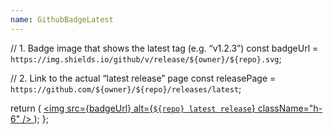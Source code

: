 ```yaml
---
name: GithubBadgeLatest
---
```

  // 1. Badge image that shows the latest tag (e.g. “v1.2.3”)
  const badgeUrl = `https://img.shields.io/github/v/release/${owner}/${repo}.svg`;

  // 2. Link to the actual “latest release” page
  const releasePage = `https://github.com/${owner}/${repo}/releases/latest`;

  return (
    <a 
      href={releasePage} 
      target="_blank" 
      rel="noopener noreferrer"
    >
      <img 
        src={badgeUrl} 
        alt={`${repo} latest release`} 
        className="h-6" 
      />
    </a>
  );
};


<GitHubReleaseBadge owner="uxcam" repo="uxcam-ios-sdk" />